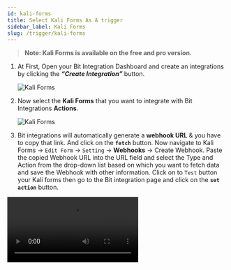 ```yaml
---
id: kali-forms
title: Select Kali Forms As A trigger
sidebar_label: Kali Forms
slug: /trigger/kali-forms
---
```



> **Note: Kali Forms is available on the free and pro version.**

1. At First, Open your Bit Integration Dashboard and create an integrations by clicking the **_“Create Integration”_** button.

   <Image src="trigger/_create-integrations" alt="Kali Forms" w="1020" h="350" />

2. Now select the **Kali Forms** that you want to integrate with Bit Integrations **Actions**.

   <Image src="trigger/kali-forms/select-trigger" alt="Kali Forms" w="1020" h="350" />

3.	Bit integrations will automatically generate a **webhook URL** & you have to copy that link. And click on the **`fetch`** button. Now navigate to Kali Forms -> `Edit Form` -> `Setting` -> **Webhooks** -> Create Webhook. Paste the copied Webhook URL into the URL field and select the Type and Action from the drop-down list based on which you want to fetch data and save the Webhook with other information. Click on to `Test` button your Kali forms then go to the Bit integration page and click on the **`set action`** button.

   <Video src="kali-forms-fetch-data" alt="Kali Forms" w="1020" h="350" />
   
> **Note:** Do not copy the webhook URL until the Fetch button is activated.
> **Note: You must install the `Kali Forms WebHooks` plugin to set webhooks in kali forms.**

<br/>

:::info
  After completing these steps, the **Actions** list will appear, and select the action you want to integrate with your selected **Trigger**. Now you have to **authorize** the Action. To know more about authorization, Go to **Actions** from the left side menu and select the Action you want to integrate with your chosen trigger.
:::

<Feedback/>